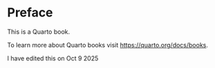 # Preface {.unnumbered}

This is a Quarto book.

To learn more about Quarto books visit <https://quarto.org/docs/books>.

I have edited this on Oct 9 2025
